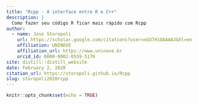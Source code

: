 ```yaml
---
title: "Rcpp - A interface entre R e C++"
description: |
  Como fazer seu código R ficar mais rápido com Rcpp
author:
  - name: Jose Storopoli
    url: https://scholar.google.com/citations?user=xGU7H1QAAAAJ&hl=en
    affiliation: UNINOVE
    affiliation_url: https://www.uninove.br
    orcid_id: 0000-0002-0559-5176
site: distill::distill_website
date: February 2, 2020
citation_url: https://storopoli.github.io/Rcpp
slug: storopoli2020rcpp
---
```


```r
knitr::opts_chunk$set(echo = TRUE)
```

<!--Academicons Icons-->
<link rel="stylesheet" href="https://cdn.jsdelivr.net/gh/jpswalsh/academicons@1/css/academicons.min.css">
